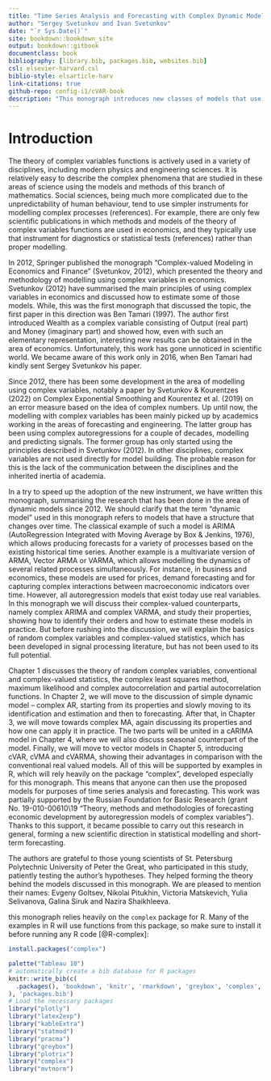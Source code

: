 ```yaml
--- 
title: "Time Series Analysis and Forecasting with Complex Dynamic Models"
author: "Sergey Svetunkov and Ivan Svetunkov"
date: "`r Sys.Date()`"
site: bookdown::bookdown_site
output: bookdown::gitbook
documentclass: book
bibliography: [library.bib, packages.bib, websites.bib]
csl: elsevier-harvard.csl
biblio-style: elsarticle-harv
link-citations: true
github-repo: config-i1/cVAR-book
description: "This monograph introduces new classes of models that use instrument of complex variables. This is for internal use only."
---
```


# Introduction {-}
The theory of complex variables functions is actively used in a variety of disciplines, including modern physics and engineering sciences. It is relatively easy to describe the complex phenomena that are studied in these areas of science using the models and methods of this branch of mathematics. Social sciences, being much more complicated due to the unpredictability of human behaviour, tend to use simpler instruments for modelling complex processes (references). For example, there are only few scientific publications in which methods and models of the theory of complex variables functions are used in economics, and they typically use that instrument for diagnostics or statistical tests (references) rather than proper modelling.

In 2012, Springer published the monograph “Complex-valued Modeling in Economics and Finance” (Svetunkov, 2012), which presented the theory and methodology of modelling using complex variables in economics. Svetunkov (2012) have summarised the main principles of using complex variables in economics and discussed how to estimate some of those models. While, this was the first monograph that discussed the topic, the first paper in this direction was Ben Tamari (1997). The author first introduced Wealth as a complex variable consisting of Output (real part) and Money (imaginary part) and showed how, even with such an elementary representation, interesting new results can be obtained in the area of economics. Unfortunately, this work has gone unnoticed in scientific world. We became aware of this work only in 2016, when Ben Tamari had kindly sent Sergey Svetunkov his paper.

Since 2012, there has been some development in the area of modelling using complex variables, notably a paper by Svetunkov & Kourentzes (2022) on Complex Exponential Smoothing and Kourentez et al. (2019) on an error measure based on the idea of complex numbers. Up until now, the modelling with complex variables has been mainly picked up by academics working in the areas of forecasting and engineering. The latter group has been using complex autoregressions for a couple of decades, modelling and predicting signals. The former group has only started using the principles described in Svetunkov (2012). In other disciplines, complex variables are not used directly for model building. The probable reason for this is the lack of the communication between the disciplines and the inherited inertia of academia.

In a try to speed up the adoption of the new instrument, we have written this monograph, summarising the research that has been done in the area of dynamic models since 2012. We should clarify that the term “dynamic model” used in this monograph refers to models that have a structure that changes over time. The classical example of such a model is ARIMA (AutoRegression Integrated with Moving Average by Box & Jenkins, 1976), which allows producing forecasts for a variety of processes based on the existing historical time series. Another example is a multivariate version of ARMA, Vector ARMA or VARMA, which allows modelling the dynamics of several related processes simultaneously. For instance, in business and economics, these models are used for prices, demand forecasting and for capturing complex interactions between macroeconomic indicators over time.
However, all autoregression models that exist today use real variables. In this monograph we will discuss their complex-valued counterparts, namely complex ARIMA and complex VARMA, and study their properties, showing how to identify their orders and how to estimate these models in practice. But before rushing into the discussion, we will explain the basics of random complex variables and complex-valued statistics, which has been developed in signal processing literature, but has not been used to its full potential.

Chapter 1 discusses the theory of random complex variables, conventional and complex-valued statistics, the complex least squares method, maximum likelihood and complex autocorrelation and partial autocorrelation functions. In Chapter 2, we will move to the discussion of simple dynamic model – complex AR, starting from its properties and slowly moving to its identification and estimation and then to forecasting. After that, in Chapter 3, we will move towards complex MA, again discussing its properties and how one can apply it in practice. The two parts will be united in a cARIMA model in Chapter 4, where we will also discuss seasonal counterpart of the model. Finally, we will move to vector models in Chapter 5, introducing cVAR, cVMA and cVARMA, showing their advantages in comparison with the conventional real valued models. All of this will be supported by examples in R, which will rely heavily on the package “complex”, developed especially for this monograph. This means that anyone can then use the proposed models for purposes of time series analysis and forecasting.
This work was partially supported by the Russian Foundation for Basic Research (grant No. 19-010-00610\19 "Theory, methods and methodologies of forecasting economic development by autoregression models of complex variables"). Thanks to this support, it became possible to carry out this research in general, forming a new scientific direction in statistical modelling and short-term forecasting.

The authors are grateful to those young scientists of St. Petersburg Polytechnic University of Peter the Great, who participated in this study, patiently testing the author's hypotheses. They helped forming the theory behind the models discussed in this monograph. We are pleased to mention their names: Evgeny Goltsev, Nikolai Pitukhin, Victoria Matskevich, Yulia Selivanova, Galina Siruk and Nazira Shaikhleeva.
 
this monograph relies heavily on the `complex` package for R. Many of the examples in R will use functions from this package, so make sure to install it before running any R code [@R-complex]:
```r
install.packages("complex")
```

```r
palette("Tableau 10")
# automatically create a bib database for R packages
knitr::write_bib(c(
  .packages(), 'bookdown', 'knitr', 'rmarkdown', 'greybox', 'complex', 'plotrix', 'plotly', 'mvtnorm'
), 'packages.bib')
# Load the necessary packages
library("plotly")
library("latex2exp")
library("kableExtra")
library("statmod")
library("pracma")
library("greybox")
library("plotrix")
library("complex")
library("mvtnorm")
```

